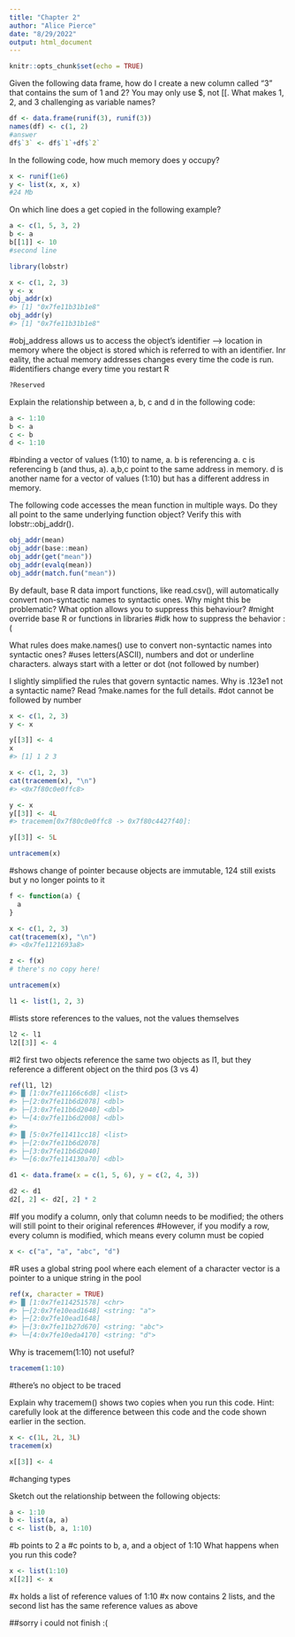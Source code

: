 ```yaml
---
title: "Chapter 2"
author: "Alice Pierce"
date: "8/29/2022"
output: html_document
---
```


```r
knitr::opts_chunk$set(echo = TRUE)
```

Given the following data frame, how do I create a new column called “3” that contains the sum of 1 and 2? You may only use $, not [[. What makes 1, 2, and 3 challenging as variable names?

```r
df <- data.frame(runif(3), runif(3))
names(df) <- c(1, 2)
#answer
df$`3` <- df$`1`+df$`2`
```

In the following code, how much memory does y occupy?

```r
x <- runif(1e6)
y <- list(x, x, x)
#24 Mb
```

On which line does a get copied in the following example?
```r
a <- c(1, 5, 3, 2)
b <- a
b[[1]] <- 10
#second line
```

```r
library(lobstr)
```

```r
x <- c(1, 2, 3)
y <- x
obj_addr(x)
#> [1] "0x7fe11b31b1e8"
obj_addr(y)
#> [1] "0x7fe11b31b1e8"
```

#obj_address allows us to access the object's identifier --> location in memory where the object is stored which is referred to with an identifier. Inr eality, the actual memory addresses changes every time the code is run. 
#identifiers change every time you restart R

```r
?Reserved
```

Explain the relationship between a, b, c and d in the following code:
```r
a <- 1:10
b <- a
c <- b
d <- 1:10
```

#binding a vector of values (1:10) to name, a. b is referencing a. c is referencing b (and thus, a). a,b,c point to the same address in memory. d is another name for a vector of values (1:10) but has a different address in memory.

The following code accesses the mean function in multiple ways. Do they all point to the same underlying function object? Verify this with lobstr::obj_addr().

```r
obj_addr(mean)
obj_addr(base::mean)
obj_addr(get("mean"))
obj_addr(evalq(mean))
obj_addr(match.fun("mean"))
```

By default, base R data import functions, like read.csv(), will automatically convert non-syntactic names to syntactic ones. Why might this be problematic? What option allows you to suppress this behaviour?
#might override base R or functions in libraries
#idk how to suppress the behavior :( 

What rules does make.names() use to convert non-syntactic names into syntactic ones?
#uses letters(ASCII), numbers and dot or underline characters. always start with a letter or dot (not followed by number) 

I slightly simplified the rules that govern syntactic names. Why is .123e1 not a syntactic name? Read ?make.names for the full details.
#dot cannot be followed by number

```r
x <- c(1, 2, 3)
y <- x

y[[3]] <- 4
x
#> [1] 1 2 3
```

```r
x <- c(1, 2, 3)
cat(tracemem(x), "\n")
#> <0x7f80c0e0ffc8> 
```

```r
y <- x
y[[3]] <- 4L
#> tracemem[0x7f80c0e0ffc8 -> 0x7f80c4427f40]: 
```

```r
y[[3]] <- 5L

untracemem(x)
```
#shows change of pointer because objects are immutable, 124 still exists but y no longer points to it

```r
f <- function(a) {
  a
}

x <- c(1, 2, 3)
cat(tracemem(x), "\n")
#> <0x7fe1121693a8>

z <- f(x)
# there's no copy here!

untracemem(x)
```

```r
l1 <- list(1, 2, 3)
```
#lists store references to the values, not the values themselves

```r
l2 <- l1
l2[[3]] <- 4
```
#l2 first two objects reference the same two objects as l1, but they reference a different object on the third pos (3 vs 4)

```r
ref(l1, l2)
#> █ [1:0x7fe11166c6d8] <list> 
#> ├─[2:0x7fe11b6d2078] <dbl> 
#> ├─[3:0x7fe11b6d2040] <dbl> 
#> └─[4:0x7fe11b6d2008] <dbl> 
#>  
#> █ [5:0x7fe11411cc18] <list> 
#> ├─[2:0x7fe11b6d2078] 
#> ├─[3:0x7fe11b6d2040] 
#> └─[6:0x7fe114130a70] <dbl>
```

```r
d1 <- data.frame(x = c(1, 5, 6), y = c(2, 4, 3))
```

```r
d2 <- d1
d2[, 2] <- d2[, 2] * 2
```
#If you modify a column, only that column needs to be modified; the others will still point to their original references
#However, if you modify a row, every column is modified, which means every column must be copied

```r
x <- c("a", "a", "abc", "d")
```

#R uses a global string pool where each element of a character vector is a pointer to a unique string in the pool

```r
ref(x, character = TRUE)
#> █ [1:0x7fe114251578] <chr> 
#> ├─[2:0x7fe10ead1648] <string: "a"> 
#> ├─[2:0x7fe10ead1648] 
#> ├─[3:0x7fe11b27d670] <string: "abc"> 
#> └─[4:0x7fe10eda4170] <string: "d">
```

Why is tracemem(1:10) not useful?

```r
tracemem(1:10)
```
#there's no object to be traced

Explain why tracemem() shows two copies when you run this code. Hint: carefully look at the difference between this code and the code shown earlier in the section.

```r
x <- c(1L, 2L, 3L)
tracemem(x)

x[[3]] <- 4
```
#changing types 

Sketch out the relationship between the following objects:
```r
a <- 1:10
b <- list(a, a)
c <- list(b, a, 1:10)
```
#b points to 2 a
#c points to b, a, and a object of 1:10
What happens when you run this code?
```r
x <- list(1:10)
x[[2]] <- x
```
#x holds a list of reference values of 1:10
#x now contains 2 lists, and the second list has the same reference values as above

##sorry i could not finish :( 

